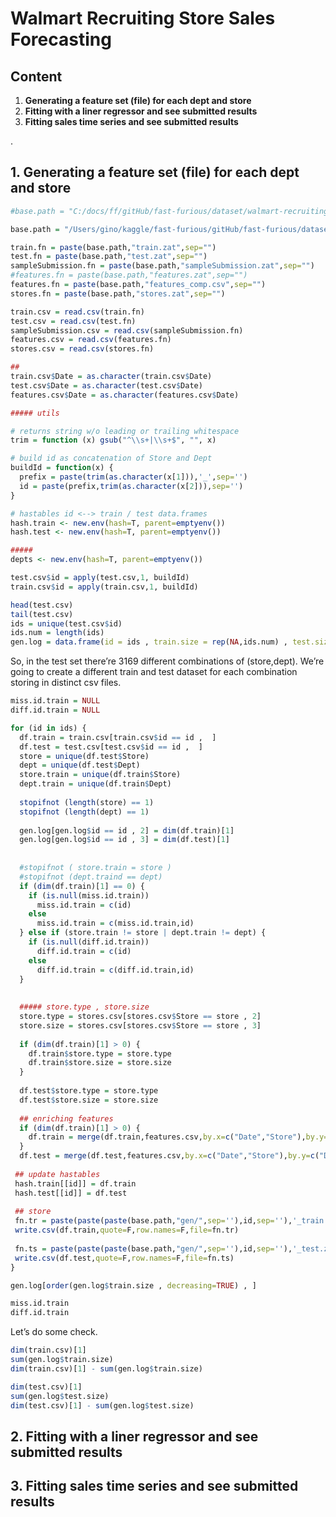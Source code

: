 Walmart Recruiting Store Sales Forecasting
========================================================

Content 
-------------------------
1. **Generating a feature set (file) for each dept and store**
2. **Fitting with a liner regressor and see submitted results**
3. **Fitting sales time series and see submitted results**

.

1. Generating a feature set (file) for each dept and store
-------------------------

```r
#base.path = "C:/docs/ff/gitHub/fast-furious/dataset/walmart-recruiting-store-sales-forecasting/"

base.path = "/Users/gino/kaggle/fast-furious/gitHub/fast-furious/dataset/walmart-recruiting-store-sales-forecasting/"

train.fn = paste(base.path,"train.zat",sep="")
test.fn = paste(base.path,"test.zat",sep="")
sampleSubmission.fn = paste(base.path,"sampleSubmission.zat",sep="")
#features.fn = paste(base.path,"features.zat",sep="")
features.fn = paste(base.path,"features_comp.csv",sep="")
stores.fn = paste(base.path,"stores.zat",sep="")

train.csv = read.csv(train.fn)
test.csv = read.csv(test.fn)
sampleSubmission.csv = read.csv(sampleSubmission.fn)
features.csv = read.csv(features.fn)
stores.csv = read.csv(stores.fn)

##
train.csv$Date = as.character(train.csv$Date)
test.csv$Date = as.character(test.csv$Date)
features.csv$Date = as.character(features.csv$Date)

##### utils  

# returns string w/o leading or trailing whitespace
trim = function (x) gsub("^\\s+|\\s+$", "", x)

# build id as concatenation of Store and Dept 
buildId = function(x) {  
  prefix = paste(trim(as.character(x[1])),'_',sep='') 
  id = paste(prefix,trim(as.character(x[2])),sep='')
}

# hastables id <--> train / test data.frames
hash.train <- new.env(hash=T, parent=emptyenv())
hash.test <- new.env(hash=T, parent=emptyenv())

#####
depts <- new.env(hash=T, parent=emptyenv())

test.csv$id = apply(test.csv,1, buildId)
train.csv$id = apply(train.csv,1, buildId)

head(test.csv)
tail(test.csv)
ids = unique(test.csv$id)
ids.num = length(ids)
gen.log = data.frame(id = ids , train.size = rep(NA,ids.num) , test.size = rep(NA,ids.num))
```

So, in the test set there're 3169 different combinations of (store,dept). We're going to create a different train and test dataset for each combination storing in distinct csv files. 

```r

miss.id.train = NULL
diff.id.train = NULL

for (id in ids) {
  df.train = train.csv[train.csv$id == id ,  ]
  df.test = test.csv[test.csv$id == id ,  ]
  store = unique(df.test$Store)
  dept = unique(df.test$Dept)
  store.train = unique(df.train$Store)
  dept.train = unique(df.train$Dept)
  
  stopifnot (length(store) == 1)
  stopifnot (length(dept) == 1)
  
  gen.log[gen.log$id == id , 2] = dim(df.train)[1]
  gen.log[gen.log$id == id , 3] = dim(df.test)[1]
  
  
  #stopifnot ( store.train = store )
  #stopifnot (dept.traind == dept)
  if (dim(df.train)[1] == 0) { 
    if (is.null(miss.id.train)) 
      miss.id.train = c(id)
    else 
      miss.id.train = c(miss.id.train,id)
  } else if (store.train != store | dept.train != dept) {
    if (is.null(diff.id.train)) 
      diff.id.train = c(id)
    else 
      diff.id.train = c(diff.id.train,id)
  }
  
  
  ##### store.type , store.size 
  store.type = stores.csv[stores.csv$Store == store , 2]
  store.size = stores.csv[stores.csv$Store == store , 3]
  
  if (dim(df.train)[1] > 0) {
    df.train$store.type = store.type
    df.train$store.size = store.size 
  }
  
  df.test$store.type = store.type
  df.test$store.size = store.size 
  
  ## enriching features
  if (dim(df.train)[1] > 0) {
    df.train = merge(df.train,features.csv,by.x=c("Date","Store"),by.y=c("Date","Store"),all.x=T,all.y=F)
  }
  df.test = merge(df.test,features.csv,by.x=c("Date","Store"),by.y=c("Date","Store"),all.x=T,all.y=F)
  
 ## update hastables 
 hash.train[[id]] = df.train
 hash.test[[id]] = df.test
 
 ## store 
 fn.tr = paste(paste(paste(base.path,"gen/",sep=''),id,sep=''),'_train.zat',sep='')
 write.csv(df.train,quote=F,row.names=F,file=fn.tr)
 
 fn.ts = paste(paste(paste(base.path,"gen/",sep=''),id,sep=''),'_test.zat',sep='')
 write.csv(df.test,quote=F,row.names=F,file=fn.ts)
}

gen.log[order(gen.log$train.size , decreasing=TRUE) , ]

miss.id.train 
diff.id.train 

```

Let's do some check. 

```r
dim(train.csv)[1]
sum(gen.log$train.size)
dim(train.csv)[1] - sum(gen.log$train.size)

dim(test.csv)[1]
sum(gen.log$test.size)
dim(test.csv)[1] - sum(gen.log$test.size)
```

2. Fitting with a liner regressor and see submitted results 
-------------------------


3. Fitting sales time series and see submitted results 
-------------------------
